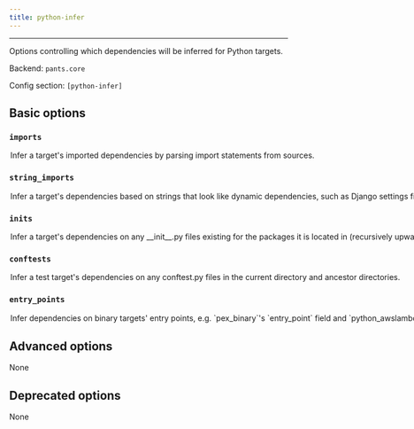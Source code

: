 ```yaml
---
title: python-infer
---
```



---

Options controlling which dependencies will be inferred for Python targets.

Backend: <span className="color--primary">`pants.core`</span>

Config section: <span className="color--primary">`[python-infer]`</span>

<span className={styles.options}>

## Basic options

### `imports`

<Option
  cli_repr={`--[no-]python-infer-imports`}
  env_repr="PANTS_PYTHON_INFER_IMPORTS"
  default_repr={`True`}
>
  Infer a target&#x27;s imported dependencies by parsing import statements from
  sources.
</Option>

### `string_imports`

<Option
  cli_repr={`--[no-]python-infer-string-imports`}
  env_repr="PANTS_PYTHON_INFER_STRING_IMPORTS"
  default_repr={`False`}
>
  Infer a target&#x27;s dependencies based on strings that look like dynamic
  dependencies, such as Django settings files expressing dependencies as
  strings. To ignore any false positives, put `!{bad_address}` in the
  `dependencies` field of your target.
</Option>

### `inits`

<Option
  cli_repr={`--[no-]python-infer-inits`}
  env_repr='PANTS_PYTHON_INFER_INITS'
  default_repr={`False`}
>
Infer a target&#x27;s dependencies on any __init__.py files existing for the packages it is located in (recursively upward in the directory structure).

Even if this is disabled, Pants will still include any ancestor **init**.py files, only they will not be &#x27;proper&#x27; dependencies, e.g. they will not show up in `./pants dependencies` and their own dependencies will not be used.

If you have empty `__init__.py` files, it&#x27;s safe to leave this option off; otherwise, you should enable this option.

</Option>

### `conftests`

<Option
  cli_repr={`--[no-]python-infer-conftests`}
  env_repr="PANTS_PYTHON_INFER_CONFTESTS"
  default_repr={`True`}
>
  Infer a test target&#x27;s dependencies on any conftest.py files in the
  current directory and ancestor directories.
</Option>

### `entry_points`

<Option
  cli_repr={`--[no-]python-infer-entry-points`}
  env_repr="PANTS_PYTHON_INFER_ENTRY_POINTS"
  default_repr={`True`}
>
  Infer dependencies on binary targets&#x27; entry points, e.g.
  `pex_binary`&#x27;s `entry_point` field and `python_awslambda`&#x27;s
  `handler` field.
</Option>

## Advanced options

None

## Deprecated options

None

</span>

